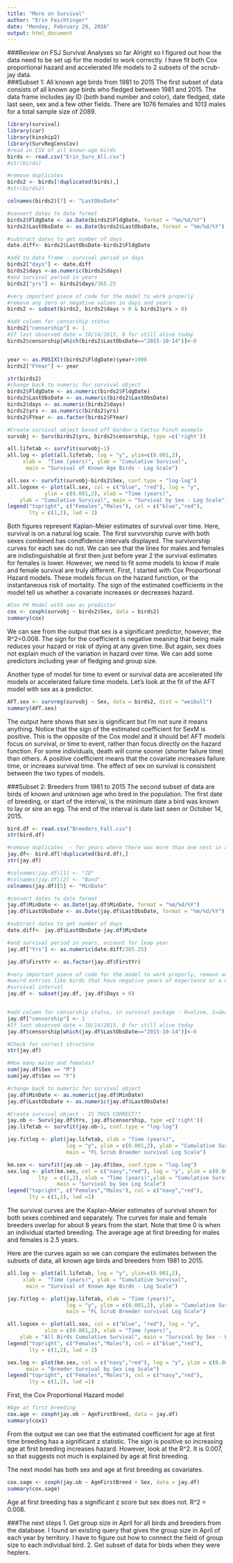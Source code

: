 ```yaml
---
title: "More on Survival"
author: "Erin Feichtinger"
date: "Monday, February 29, 2016"
output: html_document
---
```


###Review on FSJ Survival Analyses so far
Alright so I figured out how the data need to be set up for the model to work correctly. I have fit both Cox proportional hazard and accelerated life models to 2 subsets of the scrub-jay data.  
###Subset 1: All known age birds from 1981 to 2015
The first subset of data consists of all known age birds who fledged between 1981 and 2015. The data frame includes jay ID (both band number and color), date fledged, date last seen, sex and a few other fields. There are 1076 females and 1013 males for a total sample size of 2089. 
```r
library(survival)
library(car)
library(kinship2)
library(SurvRegCensCov)
#read in CSV of all known-age birds 
birds <- read.csv("Erin_Surv_All.csv")
#str(birds)

#remove duplicates 
birds2 <- birds[!duplicated(birds),]
#str(birds2)

colnames(birds2)[7] <- "LastObsDate"

#convert dates to date format
birds2$FldgDate <- as.Date(birds2$FldgDate, format = "%m/%d/%Y")
birds2$LastObsDate <- as.Date(birds2$LastObsDate, format = "%m/%d/%Y")

#subtract dates to get number of days
date.diff<- birds2$LastObsDate-birds2$FldgDate

#add to data frame - survival period in days
birds2["days"] <- date.diff
birds2$days <-as.numeric(birds2$days)
#and survival period in years 
birds2["yrs"] <- birds2$days/365.25

#very important piece of code for the model to work properly
#remove any zero or negative values in days and years 
birds2 <- subset(birds2, birds2$days > 0 & birds2$yrs > 0)

#add column for censorship status 
birds2["censorship"] <- 1
#If last observed date = 10/14/2015, 0 for still alive today
birds2$censorship[which(birds2$LastObsDate=="2015-10-14")]<-0


year <- as.POSIXlt(birds2$FldgDate)$year+1900
birds2["FYear"] <- year

str(birds2)
#change back to numeric for survival object 
birds2$FldgDate <- as.numeric(birds2$FldgDate)
birds2$LastObsDate <- as.numeric(birds2$LastObsDate)
birds2$days <- as.numeric(birds2$days)
birds2$yrs <- as.numeric(birds2$yrs)
birds2$FYear <- as.factor(birds2$FYear)

#Create survival object based off Gordon's Cactus Finch example
survobj <- Surv(birds2$yrs, birds2$censorship, type =c('right'))

all.lifetab <- survfit(survobj~1)
all.log <- plot(all.lifetab, log = "y", ylim=c(0.001,2),
     xlab =  "Time (years)", ylab = "Cumulative Survival", 
      main = "Survival of Known Age Birds - Log Scale")

all.sex <- survfit(survobj~birds2$Sex, conf.type = "log-log")
all.logsex <- plot(all.sex, col = c("blue", "red"), log = "y", 
            ylim = c(0.001,2), xlab = "Time (years)",
    ylab = "Cumulative Survival", main = "Survival by Sex - Log Scale")
legend("topright", c("Females","Males"), col = c("blue","red"),
       lty = c(1,2), lwd = 2)

```

Both figures represent Kaplan-Meier estimates of survival over time. Here, survival is on a natural log scale. The first survivorship curve with both sexes combined has condfidence intervals displayed. The survivorship curves for each sex do not. We can see that the lines for males and females are indistinguishable at first then just before year 2 the survival estimates for females is lower. However, we need to fit some models to know if male and female survival are truly different. First, I started with Cox Proportional Hazard models. These models focus on the hazard function, or the instantaneous risk of mortality. The sign of the estimated coefficients in the model tell us whether a covariate increases or decreases hazard.   

```r
#Cox PH Model with sex as predictor 
cox <- coxph(survobj ~ birds2$Sex, data = birds2)
summary(cox)
```
We can see from the output that sex is a significant predictor, however, the R^2=0.008. The sign for the coefficient is negative meaning that being male reduces your hazard or risk of dying at any given time. But again, sex does not explain much of the variation in hazard over time. We can add some predictors including year of fledging and group size.  

Another type of model for time to event or survival data are accelerated life models or accelerated failure time models. Let's look at the fit of the AFT model with sex as a predictor. 
```r
AFT.sex <- survreg(survobj ~ Sex, data = birds2, dist = "weibull")
summary(AFT.sex)
```
The output here shows that sex is significant but I'm not sure it means anything. Notice that the sign of the estimated coefficient for SexM is positive. This is the opposite of the Cox model and it should be! AFT models focus on survival, or time to event, rather than focus directly on the hazard function. For some individuals, death will come sooner (shorter failure time) than others. A positive coefficient means that the covariate increases failure time, or increaes survival time. The effect of sex on survival is consistent between the two types of models. 

###Subset 2: Breeders from 1981 to 2015
The second subset of data are birds of known and unknown age who bred in the population. The first date of breeding, or start of the interval, is the minimum date a bird was known to lay or sire an egg. The end of the interval is date last seen or October 14, 2015. 
```r
bird.df <- read.csv("Breeders_Fall.csv")
str(bird.df)

#remove duplicates  - for years where there was more than one nest in a year
jay.df<- bird.df[!duplicated(bird.df),]
str(jay.df)

#colnames(jay.df)[1] <- "ID"
#colnames(jay.df)[2] <- "Band"
colnames(jay.df)[5] <- "MinDate"

#convert dates to date format
jay.df$MinDate <- as.Date(jay.df$MinDate, format = "%m/%d/%Y")
jay.df$LastObsDate <- as.Date(jay.df$LastObsDate, format = "%m/%d/%Y")

#subtract dates to get number of days
date.diff<- jay.df$LastObsDate-jay.df$MinDate

#and survival period in years, account for leap year 
jay.df["Yrs"] <- as.numeric(date.diff/365.25)

jay.df$FirstYr <- as.factor(jay.df$FirstYr)

#very important piece of code for the model to work properly, remove any 
#weird entries like birds that have negative years of experience or a negative
#survival interval 
jay.df <- subset(jay.df, jay.df$Days > 0)


#add column for censorship status, in survival package - 0=alive, 1=dead
jay.df["censorship"] <- 1
#If last observed date = 10/14/2015, 0 for still alive today
jay.df$censorship[which(jay.df$LastObsDate=="2015-10-14")]<-0

#Check for correct structure
str(jay.df)

#How many males and females?
sum(jay.df$Sex == "M")
sum(jay.df$Sex == "F")

#change back to numeric for survival object 
jay.df$MinDate <- as.numeric(jay.df$MinDate)
jay.df$LastObsDate <- as.numeric(jay.df$LastObsDate)

#Create survival object - IS THIS CORRECT?? 
jay.ob <- Surv(jay.df$Yrs, jay.df$censorship, type =c('right'))
jay.lifetab <- survfit(jay.ob~1, conf.type = "log-log")

jay.fitlog <- plot(jay.lifetab, xlab = "Time (years)",
                   log = "y", ylim = c(0.001,2), ylab = "Cumulative Survival", 
                   main = "FL Scrub Breeder survival Log Scale")

km.sex <- survfit(jay.ob ~ jay.df$Sex, conf.type = "log-log")
sex.log <- plot(km.sex, col = c("navy","red"), log = "y", ylim = c(0.001,2),
          lty  = c(1,2), xlab = "Time (years)",ylab = "Cumulative Survival", 
                main = "Survival by Sex Log Scale")
legend("topright", c("Females","Males"), col = c("navy","red"), 
       lty = c(1,2), lwd =1)

```
The survival curves are the Kaplan-Meier estimates of survival shown for both sexes combined and separately. The curves for male and female breeders overlap for about 8 years from the start. Note that time 0 is when an individual started breeding. The average age at first breeding for males and females is 2.5 years. 

Here are the curves again so we can compare the estimates between the subsets of data, all known age birds and breeders from 1981 to 2015. 
```r
all.log <- plot(all.lifetab, log = "y", ylim=c(0.001,2),
     xlab =  "Time (years)", ylab = "Cumulative Survival", 
      main = "Survival of Known Age Birds - Log Scale")

jay.fitlog <- plot(jay.lifetab, xlab = "Time (years)",
                   log = "y", ylim = c(0.001,2), ylab = "Cumulative Survival", 
                   main = "FL Scrub Breeder survival Log Scale")

all.logsex <- plot(all.sex, col = c("blue", "red"), log = "y", 
            ylim = c(0.001,2), xlab = "Time (years)",
    ylab = "All Birds Cumulative Survival", main = "Survival by Sex - Log Scale")
legend("topright", c("Females","Males"), col = c("blue","red"),
       lty = c(1,2), lwd = 2)

sex.log <- plot(km.sex, col = c("navy","red"), log = "y", ylim = c(0.001,2),lty  = c(1,2), xlab = "Time (years)",ylab = "Cumulative Survival", 
      main = "Breeder Survival by Sex Log Scale")
legend("topright", c("Females","Males"), col = c("navy","red"), 
       lty = c(1,2), lwd =1)

```
First, the Cox Proportional Hazard model

```r
#Age at first breeding 
cox.age <- coxph(jay.ob ~ AgeFirstBreed, data = jay.df)
summary(cox1)
```

From the output we can see that the estimated coefficient for age at first time breeding has a significant z statistic. The sign is positive so increasing age at first breeding increases hazard. However, look at the R^2. It is 0.007, so that suggests not much is explained by age at first breeding. 

The next model has both sex and age at first breeding as covariates.

```r
cox.sage <- coxph(jay.ob ~ AgeFirstBreed + Sex, data = jay.df)
summary(cox.sage)
```

Age at first breeding has a significant z score but sex does not. R^2 = 0.008. 

###The next steps
1. Get group size in April for all birds and breeders from the database. I found an existing query that gives the group size in April of each year by territory. I have to figure out how to connect the field of group size to each individual bird. 
2. Get subset of data for birds when they were heplers. 


